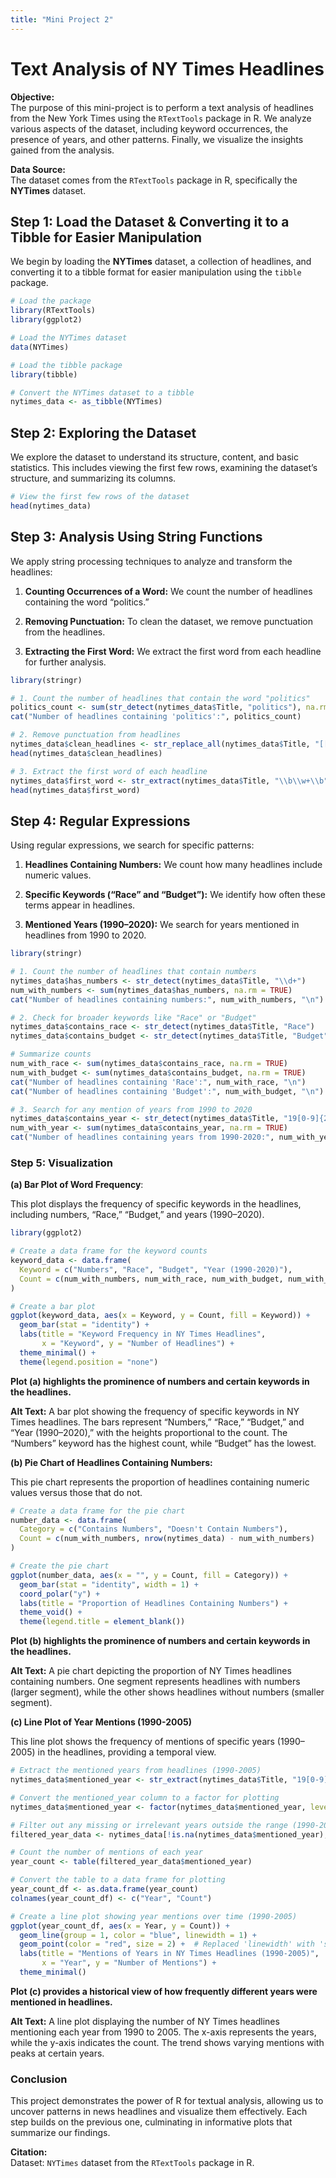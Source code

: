 ```yaml
---
title: "Mini Project 2"
---
```


# Text Analysis of NY Times Headlines

**Objective:**\
The purpose of this mini-project is to perform a text analysis of headlines from the New York Times using the `RTextTools` package in R. We analyze various aspects of the dataset, including keyword occurrences, the presence of years, and other patterns. Finally, we visualize the insights gained from the analysis.

**Data Source:**\
The dataset comes from the `RTextTools` package in R, specifically the **NYTimes** dataset.

## Step 1: Load the Dataset & Converting it to a Tibble for Easier Manipulation

We begin by loading the **NYTimes** dataset, a collection of headlines, and converting it to a tibble format for easier manipulation using the `tibble` package.

```r
# Load the package
library(RTextTools)
library(ggplot2)

# Load the NYTimes dataset
data(NYTimes)

# Load the tibble package
library(tibble)

# Convert the NYTimes dataset to a tibble
nytimes_data <- as_tibble(NYTimes)
```

## Step 2: Exploring the Dataset

We explore the dataset to understand its structure, content, and basic statistics. This includes viewing the first few rows, examining the dataset's structure, and summarizing its columns.

```r
# View the first few rows of the dataset
head(nytimes_data)

```

## Step 3: Analysis Using String Functions

We apply string processing techniques to analyze and transform the headlines:

1.  **Counting Occurrences of a Word:** We count the number of headlines containing the word "politics."

2.  **Removing Punctuation:** To clean the dataset, we remove punctuation from the headlines.

3.  **Extracting the First Word:** We extract the first word from each headline for further analysis.

```r
library(stringr)

# 1. Count the number of headlines that contain the word "politics"
politics_count <- sum(str_detect(nytimes_data$Title, "politics"), na.rm = TRUE)
cat("Number of headlines containing 'politics':", politics_count)

# 2. Remove punctuation from headlines
nytimes_data$clean_headlines <- str_replace_all(nytimes_data$Title, "[[:punct:]]", "")
head(nytimes_data$clean_headlines)

# 3. Extract the first word of each headline
nytimes_data$first_word <- str_extract(nytimes_data$Title, "\\b\\w+\\b")
head(nytimes_data$first_word)
```

## Step 4: Regular Expressions

Using regular expressions, we search for specific patterns:

1.  **Headlines Containing Numbers:** We count how many headlines include numeric values.

2.  **Specific Keywords ("Race" and "Budget"):** We identify how often these terms appear in headlines.

3.  **Mentioned Years (1990–2020):** We search for years mentioned in headlines from 1990 to 2020.

```r
library(stringr)

# 1. Count the number of headlines that contain numbers
nytimes_data$has_numbers <- str_detect(nytimes_data$Title, "\\d+")
num_with_numbers <- sum(nytimes_data$has_numbers, na.rm = TRUE)
cat("Number of headlines containing numbers:", num_with_numbers, "\n")

# 2. Check for broader keywords like "Race" or "Budget"
nytimes_data$contains_race <- str_detect(nytimes_data$Title, "Race")
nytimes_data$contains_budget <- str_detect(nytimes_data$Title, "Budget")

# Summarize counts
num_with_race <- sum(nytimes_data$contains_race, na.rm = TRUE)
num_with_budget <- sum(nytimes_data$contains_budget, na.rm = TRUE)
cat("Number of headlines containing 'Race':", num_with_race, "\n")
cat("Number of headlines containing 'Budget':", num_with_budget, "\n")

# 3. Search for any mention of years from 1990 to 2020
nytimes_data$contains_year <- str_detect(nytimes_data$Title, "19[0-9]{2}|20[0-2][0-9]")
num_with_year <- sum(nytimes_data$contains_year, na.rm = TRUE)
cat("Number of headlines containing years from 1990-2020:", num_with_year, "\n")
```

### Step 5: Visualization

**(a) Bar Plot of Word Frequency**:

This plot displays the frequency of specific keywords in the headlines, including numbers, "Race," "Budget," and years (1990–2020).

```r
library(ggplot2)

# Create a data frame for the keyword counts
keyword_data <- data.frame(
  Keyword = c("Numbers", "Race", "Budget", "Year (1990-2020)"),
  Count = c(num_with_numbers, num_with_race, num_with_budget, num_with_year)
)

# Create a bar plot
ggplot(keyword_data, aes(x = Keyword, y = Count, fill = Keyword)) +
  geom_bar(stat = "identity") +
  labs(title = "Keyword Frequency in NY Times Headlines",
       x = "Keyword", y = "Number of Headlines") +
  theme_minimal() +
  theme(legend.position = "none")
```

**Plot (a) highlights the prominence of numbers and certain keywords in the headlines.**

**Alt Text:** A bar plot showing the frequency of specific keywords in NY Times headlines. The bars represent "Numbers," "Race," "Budget," and "Year (1990–2020)," with the heights proportional to the count. The "Numbers" keyword has the highest count, while "Budget" has the lowest.

**(b) Pie Chart of Headlines Containing Numbers:**

This pie chart represents the proportion of headlines containing numeric values versus those that do not.

```r
# Create a data frame for the pie chart
number_data <- data.frame(
  Category = c("Contains Numbers", "Doesn't Contain Numbers"),
  Count = c(num_with_numbers, nrow(nytimes_data) - num_with_numbers)
)

# Create the pie chart
ggplot(number_data, aes(x = "", y = Count, fill = Category)) +
  geom_bar(stat = "identity", width = 1) +
  coord_polar("y") +
  labs(title = "Proportion of Headlines Containing Numbers") +
  theme_void() +
  theme(legend.title = element_blank())

```

**Plot (b) highlights the prominence of numbers and certain keywords in the headlines.**

**Alt Text:** A pie chart depicting the proportion of NY Times headlines containing numbers. One segment represents headlines with numbers (larger segment), while the other shows headlines without numbers (smaller segment).

**(c) Line Plot of Year Mentions (1990-2005)**

This line plot shows the frequency of mentions of specific years (1990–2005) in the headlines, providing a temporal view.

```r
# Extract the mentioned years from headlines (1990-2005)
nytimes_data$mentioned_year <- str_extract(nytimes_data$Title, "19[0-9]{2}|20[0-2][0-9]")

# Convert the mentioned_year column to a factor for plotting
nytimes_data$mentioned_year <- factor(nytimes_data$mentioned_year, levels = as.character(1990:2005))

# Filter out any missing or irrelevant years outside the range (1990-2005)
filtered_year_data <- nytimes_data[!is.na(nytimes_data$mentioned_year), ]

# Count the number of mentions of each year
year_count <- table(filtered_year_data$mentioned_year)

# Convert the table to a data frame for plotting
year_count_df <- as.data.frame(year_count)
colnames(year_count_df) <- c("Year", "Count")

# Create a line plot showing year mentions over time (1990-2005)
ggplot(year_count_df, aes(x = Year, y = Count)) +
  geom_line(group = 1, color = "blue", linewidth = 1) +
  geom_point(color = "red", size = 2) +  # Replaced 'linewidth' with 'size'
  labs(title = "Mentions of Years in NY Times Headlines (1990-2005)",
       x = "Year", y = "Number of Mentions") +
  theme_minimal()
```

**Plot (c) provides a historical view of how frequently different years were mentioned in headlines.**

**Alt Text:** A line plot displaying the number of NY Times headlines mentioning each year from 1990 to 2005. The x-axis represents the years, while the y-axis indicates the count. The trend shows varying mentions with peaks at certain years.

### **Conclusion**

This project demonstrates the power of R for textual analysis, allowing us to uncover patterns in news headlines and visualize them effectively. Each step builds on the previous one, culminating in informative plots that summarize our findings.

**Citation:**\
Dataset: `NYTimes` dataset from the `RTextTools` package in R.

